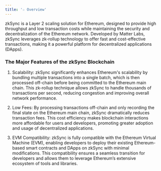 ```yaml
---
title: '☆ Overview'
---
```


zkSync is a Layer 2 scaling solution for Ethereum, designed to provide high throughput and low transaction costs while maintaining the security and decentralization of the Ethereum network. Developed by Matter Labs, zkSync leverages zk-rollup technology to offer fast and cost-effective transactions, making it a powerful platform for decentralized applications (DApps).
### The Major Features of the zkSync Blockchain

1. Scalability: zkSync significantly enhances Ethereum's scalability by bundling multiple transactions into a single batch, which is then processed off-chain before being committed to the Ethereum main chain. This zk-rollup technique allows zkSync to handle thousands of transactions per second, reducing congestion and improving overall network performance.

2. Low Fees: By processing transactions off-chain and only recording the final state on the Ethereum main chain, zkSync dramatically reduces transaction fees. This cost efficiency makes blockchain interactions more affordable for users and developers, promoting greater adoption and usage of decentralized applications.

3. EVM Compatibility: zkSync is fully compatible with the Ethereum Virtual Machine (EVM), enabling developers to deploy their existing Ethereum-based smart contracts and DApps on zkSync with minimal modifications. This compatibility ensures a seamless transition for developers and allows them to leverage Ethereum’s extensive ecosystem of tools and libraries.